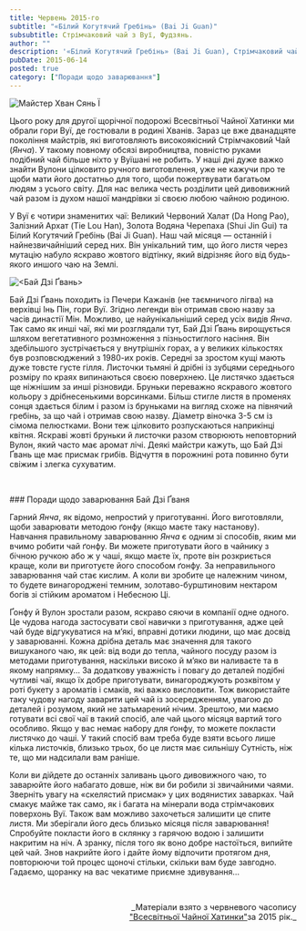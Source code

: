 ```yaml
---
title: Червень 2015-го
subtitle: "«Білий Когутячий Гребінь» (Bai Ji Guan)"
subsubtitle: Стрімчаковий чай з Вуї, Фудзянь.
author: ""
description: '«Білий Когутячий Гребінь» (Bai Ji Guan), Стрімчаковий чай з Вуї, Фудзянь, весна 2014 року.'
pubDate: 2015-06-14
posted: true
category: ["Поради щодо заварювання"]
---
```



<img src={Image1.src}  class="float-left" alt="Майстер Хван Сянь Ї" />

Цього року для другої щорічної подорожі Всесвітньої Чайної Хатинки ми обрали гори Вуї, де гостювали в родині Хванів. Зараз це вже дванадцяте покоління майстрів, які виготовляють високоякісний Стрімчаковий Чай (_Янча_). У такому повному обсязі виробництва, повністю руками подібний чай більше ніхто у Вуїшані не робить. У наші дні дуже важко знайти Вулони цілковито ручного виготовлення, уже не кажучи про те щоби мати його достатньо для того, щоби пожертвувати багатьом людям з усього світу. Для нас велика честь розділити цей дивовижний чай разом із духом нашої мандрівки зі своєю любою чайною родиною.

У Вуї є чотири знаменитих чаї: Великий Червоний Халат (Da Hong Pao), Залізний Архат (Tie Lou Han), Золота Водяна Черепаха (Shui Jin Gui) та Білий Когутячий Гребінь (Bai Ji Guan). Наш чай місяця — останній і найнезвичайніший серед них. Він унікальний тим, що його листя через мутацію набуло яскраво жовтого відтінку, який відрізняє його від будь-якого иншого чаю на Землі.

<img src={Image2.src}  class="float-right" alt="<Бай Дзі Ґвань>" />

Бай Дзі Ґвань походить із Печери Кажанів (не таємничого лігва) на верхівці Інь Пін, гори Вуї. Згідно легенди він отримав свою назву за часів династії Мін. Можливо, це найунікальніший серед усіх видів _Янча_. Так само як инші чаї, які ми розглядали тут, Бай Дзі Ґвань вирощується шляхом вегетативного розмноження з пізньостиглого насіння. Він здебільшого зустрічається у внутрішніх горах, а у великих кількостях був розповсюджений з 1980-их років. Середні за зростом кущі мають дуже товсте густе гілля. Листочки тьмяні й дрібні із зубцями середнього розміру по краях випинаються своєю поверхнею. Це листячко здається ще ніжнішим за инші різновиди. Бруньки переважно яскравого жовтого кольору з дрібнесенькими ворсинками. Більш стигле листя в променях сонця здається білим і разом із бруньками на вигляд схоже на півнячий гребінь, за що чай і отримав свою назву. Діаметр віночка 3-5 см із сімома пелюстками. Вони теж цілковито розпускаються наприкінці квітня. Яскраві жовті бруньки й листочки разом створюють неповторний Вулон, який часто має аромат лічі. Деякі майстри кажуть, що Бай Дзі Ґвань ще має присмак грибів. Відчуття в порожнині рота повинно бути свіжим і злегка сухуватим.

<p>&nbsp;</p>
### Поради щодо заварювання Бай Дзі Ґваня

Гарний _Янча_, як відомо, непростий у приготуванні. Його виготовляли, щоби заварювати методою ґонфу (якщо маєте таку настанову). Навчання правильному заварюванню _Янча_ є одним зі способів, яким ми вчимо робити чай ґонфу. Ви можете приготувати його в чайнику з бічною ручкою або ж у чаші, якщо маєте їх, проте він розкриється краще, коли ви приготуєте його способом ґонфу. За неправильного заварювання чай стає кислим. А коли ви зробите це належним чином, то будете винагороджені темним, золотаво-бурштиновим нектаром богів зі стійким ароматом і Небесною Ці.

Ґонфу й Вулон зростали разом, яскраво сяючи в компанії одне одного. Це чудова нагода застосувати свої навички з приготування, адже цей чай буде відгукуватися на м’які, вправні дотики людини, що має досвід у заварюванні. Кожна дрібна деталь має значення для такого вишуканого чаю, як цей: від води до тепла, чайного посуду разом із методами приготування, наскільки високо й м’яко ви наливаєте та в якому напрямку… За додаткову уважність і повагу до деталей подібні чутливі чаї, якщо їх добре приготувати, винагороджують розквітом у роті букету з ароматів і смаків, які важко висловити. Тож використайте таку чудову нагоду заварити цей чай із зосередженням, увагою до деталей і розумом, який не затьмарений нічим. Зрештою, ми маємо готувати всі свої чаї в такий спосіб, але чай цього місяця вартий того особливо. Якщо у вас немає набору для ґонфу, то можете покласти листячко до чаші. У такий спосіб вам треба буде взяти всього лише кілька листочків, близько трьох, бо це листя має сильнішу Сутність, ніж те, що ми надсилали вам раніше.

Коли ви дійдете до останніх заливань цього дивовижного чаю, то заварюйте його набагато довше, ніж ви би робили зі звичайними чаями. Зверніть увагу на «скелястий присмак» у цих водянистих заварках. Чай смакує майже так само, як і багата на мінерали вода стрімчакових поверхонь Вуї. Також вам можливо захочеться залишити це спите листя. Ми зберігали його десь близько місяця після заварювання! Спробуйте покласти його в склянку з гарячою водою і залишити накритим на ніч. А зранку, після того як воно добре настоїться, випийте цей чай. Знов накрийте його і дайте йому відпочити протягом дня, повторюючи той процес щоночі стільки, скільки вам буде завгодно. Гадаємо, щоранку на вас чекатиме приємне здивування…

<p>&nbsp;</p>
<p align="right" style="font-size: 0.9rem;">_Матеріали взято з червневого часопису<br /><a title="globalteahut.org" href="http://www.globalteahut.org/" target="blank" rel="noopener">"Всесвітньої Чайної Хатинки"</a>за 2015 рік._</p>